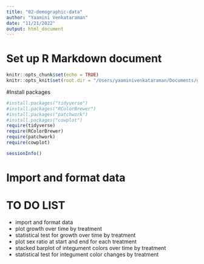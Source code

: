 ```yaml
---
title: "02-demographic-data"
author: "Yaamini Venkataraman"
date: "11/21/2022"
output: html_document
---
```


# Set up R Markdown document

```r
knitr::opts_chunk$set(echo = TRUE)
knitr::opts_knit$set(root.dir = "/Users/yaaminivenkataraman/Documents/green-crab-metabolomics/output/02-demographic-data/") #Set root directory
```

#Install packages

```r
#install.packages("tidyverse")
#install.packages("RColorBrewer")
#install.packages("patchwork")
#install.packages("cowplot")
require(tidyverse)
require(RColorBrewer)
require(patchwork)
require(cowplot)
```

```r
sessionInfo()
```

# Import and format data

# TO DO LIST

- import and format data
- plot growth over time by treatment
- statistical test for growth over time by treatment
- plot sex ratio at start and end for each treatment
- stacked barplot of integument colors over time by treatment
- statistical test for integument color changes by treatment
